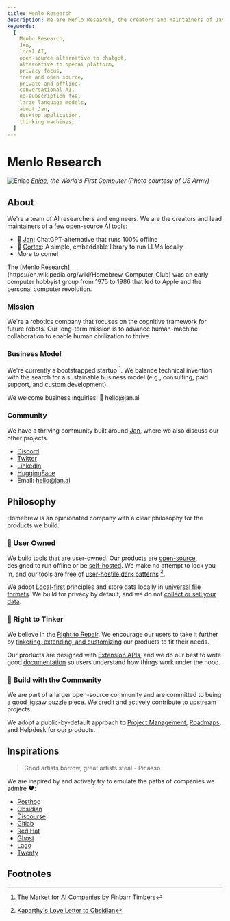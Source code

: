 ```yaml
---
title: Menlo Research
description: We are Menlo Research, the creators and maintainers of Jan, Cortex and other tools.
keywords:
  [
    Menlo Research,
    Jan,
    local AI,
    open-source alternative to chatgpt,
    alternative to openai platform,
    privacy focus,
    free and open source,
    private and offline,
    conversational AI,
    no-subscription fee,
    large language models,
    about Jan,
    desktop application,
    thinking machines,
  ]
---
```



# Menlo Research

![Eniac](./_assets/eniac.jpeg)
_[Eniac](https://www.computerhistory.org/revolution/birth-of-the-computer/4/78), the World's First Computer (Photo courtesy of US Army)_

## About 

We're a team of AI researchers and engineers. We are the creators and lead maintainers of a few open-source AI tools: 

- 👋 [Jan](https://jan.ai): ChatGPT-alternative that runs 100% offline
- 🤖 [Cortex](https://cortex.so/docs/): A simple, embeddable library to run LLMs locally
- More to come! 

<Callout>
The [Menlo Research](https://en.wikipedia.org/wiki/Homebrew_Computer_Club) was an early computer hobbyist group from 1975 to 1986 that led to Apple and the personal computer revolution.
</Callout>

### Mission

We're a robotics company that focuses on the cognitive framework for future robots. Our long-term mission is to advance human-machine collaboration to enable human civilization to thrive.

### Business Model

We're currently a bootstrapped startup [^2]. We balance technical invention with the search for a sustainable business model (e.g., consulting, paid support, and custom development).

<Callout>
We welcome business inquiries: 👋 hello@jan.ai 
</Callout>

### Community

We have a thriving community built around [Jan](../docs), where we also discuss our other projects.  

- [Discord](https://discord.gg/AAGQNpJQtH)
- [Twitter](https://twitter.com/jandotai)
- [LinkedIn](https://www.linkedin.com/company/homebrewltd)
- [HuggingFace](https://huggingface.co/janhq)
- Email: hello@jan.ai

## Philosophy

Homebrew is an opinionated company with a clear philosophy for the products we build: 

### 🔑 User Owned

We build tools that are user-owned. Our products are [open-source](https://en.wikipedia.org/wiki/Open_source), designed to run offline or be [self-hosted](https://www.reddit.com/r/selfhosted/). We make no attempt to lock you in, and our tools are free of [user-hostile dark patterns](https://twitter.com/karpathy/status/1761467904737067456?t=yGoUuKC9LsNGJxSAKv3Ubg) [^1].

We adopt [Local-first](https://www.inkandswitch.com/local-first/) principles and store data locally in [universal file formats](https://stephango.com/file-over-app). We build for privacy by default, and we do not [collect or sell your data](/privacy). 

### 🔧 Right to Tinker

We believe in the [Right to Repair](https://en.wikipedia.org/wiki/Right_to_repair). We encourage our users to take it further by [tinkering, extending, and customizing](https://www.popularmechanics.com/technology/gadgets/a4395/pm-remembers-steve-jobs-how-his-philosophy-changed-technology-6507117/) our products to fit their needs. 

Our products are designed with [Extension APIs](/docs/extensions), and we do our best to write good [documentation](/docs) so users understand how things work under the hood. 

### 👫 Build with the Community

We are part of a larger open-source community and are committed to being a good jigsaw puzzle piece. We credit and actively contribute to upstream projects. 

We adopt a public-by-default approach to [Project Management](https://github.com/orgs/menloresearch/projects/5), [Roadmaps](https://github.com/orgs/menloresearch/projects/5/views/31), and Helpdesk for our products. 

## Inspirations

> Good artists borrow, great artists steal - Picasso

We are inspired by and actively try to emulate the paths of companies we admire ❤️:

- [Posthog](https://posthog.com/handbook)
- [Obsidian](https://obsidian.md/)
- [Discourse](https://www.discourse.org/about)
- [Gitlab](https://handbook.gitlab.com/handbook/company/history/#2017-gitlab-storytime)
- [Red Hat](https://www.redhat.com/en/about/development-model)
- [Ghost](https://ghost.org/docs/contributing/)
- [Lago](https://www.getlago.com/blog/open-source-licensing-and-why-lago-chose-agplv3)
- [Twenty](https://twenty.com/story)

## Footnotes

[^1]: [Kaparthy's Love Letter to Obsidian](https://twitter.com/karpathy/status/1761467904737067456?t=yGoUuKC9LsNGJxSAKv3Ubg)

[^2]: [The Market for AI Companies](https://www.artfintel.com/p/the-market-for-ai-companies) by Finbarr Timbers
